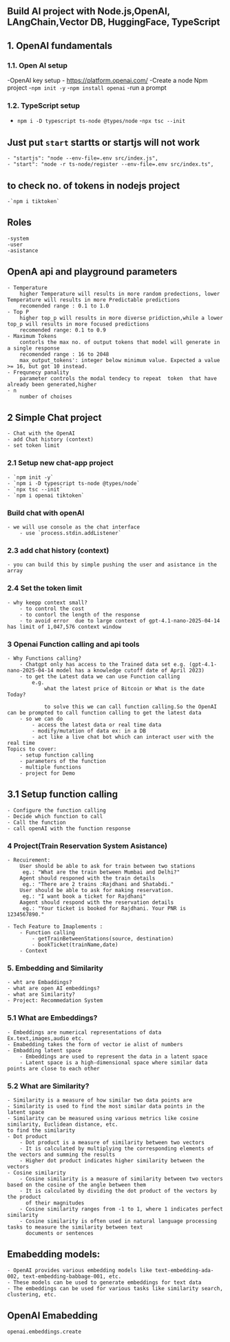 ## Build AI project with Node.js,OpenAI, LAngChain,Vector DB, HuggingFace, TypeScript 

## 1. OpenAI fundamentals

### 1.1. Open AI setup
-OpenAI key setup
    - https://platform.openai.com/
-Create a node Npm project
    -`npm init -y`
    -`npm install openai`
-run a prompt

### 1.2. TypeScript setup
- `npm i -D typescript ts-node @types/node`
-`npx tsc --init`

## Just put `start` startts or startjs will not work
    - "startjs": "node --env-file=.env src/index.js",
    - "start": "node -r ts-node/register --env-file=.env src/index.ts",


## to check no. of tokens in nodejs project
    -`npm i tiktoken`

## Roles
    -system
    -user
    -asistance

## OpenA api and playground parameters
    - Temperature
        higher Temperature will results in more random predections, lower Temperature will results in more Predictable predictions
        recomended range : 0.1 to 1.0
    - Top P
        higher top_p will results in more diverse pridiction,while a lower top_p will results in more focused predictions
        recomended range: 0.1 to 0.9
    - Maximum Tokens
        contorls the max no. of output tokens that model will generate in a single response
        recomended range : 16 to 2048
        max_output_tokens': integer below minimum value. Expected a value >= 16, but got 10 instead.
    - Frequnecy panality
        parameter controls the modal tendecy to repeat  token  that have already been generated,higher 
    - n
        number of choises

## 2 Simple Chat project
    - Chat with the OpenAI
    - add Chat history (context)
    - set token limit

### 2.1 Setup new chat-app project
    - `npm init -y`
    - `npm i -D typescript ts-node @types/node`
    - `npx tsc --init`
    - `npm i openai tiktoken` 

### Build chat with openAI
    - we will use console as the chat interface 
        - use `process.stdin.addListener`

### 2.3 add chat history (context)
    - you can build this by simple pushing the user and asistance in the array

### 2.4 Set the token limit
    - why keepp context small?
        - to control the cost 
        - to contorl the length of the response
        - to avoid error  due to large context of gpt-4.1-nano-2025-04-14 has limit of 1,047,576 context window

### 3 Openai Function calling and api tools
    - Why Functions calling?
        - Chatgpt only has access to the Trained data set e.g. (gpt-4.1-nano-2025-04-14 model has a knowledge cutoff date of April 2023)
        - to get the Latest data we can use Function calling
            e.g.
                what the latest price of Bitcoin or What is the date Today?

                to solve this we can call function calling.So the OpenAI can be prompted to call function calling to get the latest data
        - so we can do 
            - access the latest data or real time data 
            - modify/mutation of data ex: in a DB
            - act like a live chat bot which can interact user with the real time
    Topics to cover:
        - setup function calling
        - parameters of the function
        - multiple functions
        - project for Demo

## 3.1 Setup function calling
    - Configure the function calling
    - Decide which function to call
    - Call the function
    - call openAI with the function response

### 4 Project(Train Reservation System Asistance)
    - Recuirement:
        User should be able to ask for train between two stations
         eg.: "What are the train between Mumbai and Delhi?"
        Agent should responed with the train details
         eg.: "There are 2 trains :Rajdhani and Shatabdi."
        User should be able to ask for making reservation.
         eg.: "I want book a ticket for Rajdhani"
        Aagent should respond with the reservation details
         eg.: "Your ticket is booked for Rajdhani. Your PNR is 1234567890."

    - Tech Feature to Imaplements :
        - Function calling
            - getTrainBetweenStations(source, destination)
            - bookTicket(trainName,date)
        - Context

### 5. Embedding and Similarity
    - wht are Embaddings?
    - what are open AI embeddings?
    - what are Similarity?
    - Project: Recommedation System

### 5.1 What are Embeddings?
    - Embeddings are numerical representations of data Ex.text,images,audio etc.
    - Emabedding takes the form of vector ie alist of numbers
    - Embadding latent space
        - Embeddings are used to represent the data in a latent space
        - Latent space is a high-dimensional space where similar data points are close to each other
### 5.2 What are Similarity?
    - Similarity is a measure of how similar two data points are
    - Similarity is used to find the most similar data points in the latent space
    - Similarity can be measured using various metrics like cosine similarity, Euclidean distance, etc.
    to find the similarity 
    - Dot product
        - Dot product is a measure of similarity between two vectors
        - It is calculated by multiplying the corresponding elements of the vectors and summing the results
        - Higher dot product indicates higher similarity between the vectors
    - Cosine similarity
        - Cosine similarity is a measure of similarity between two vectors based on the cosine of the angle between them
        - It is calculated by dividing the dot product of the vectors by the product
          of their magnitudes
        - Cosine similarity ranges from -1 to 1, where 1 indicates perfect similarity
        - Cosine similarity is often used in natural language processing tasks to measure the similarity between text
          documents or sentences

 
 ## Emabedding models:
    - OpenAI provides various embedding models like text-embedding-ada-002, text-embedding-babbage-001, etc.
    - These models can be used to generate embeddings for text data
    - The embeddings can be used for various tasks like similarity search, clustering, etc.

## OpenAI Emabedding
    openai.embeddings.create